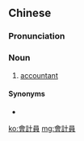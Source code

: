 {{also|会计员}}
==Chinese==
{{zh-forms|s=会计员|type=21}}

===Pronunciation===
{{zh-pron
|m=kuàijìyuán
|c=wui6 gai3 jyun4
|cat=n
}}

===Noun===
{{zh-noun}}

# [[accountant]]

====Synonyms====
* {{zh-l|會計師}}

{{zh-cat|Occupations}}

[[ko:會計員]]
[[mg:會計員]]